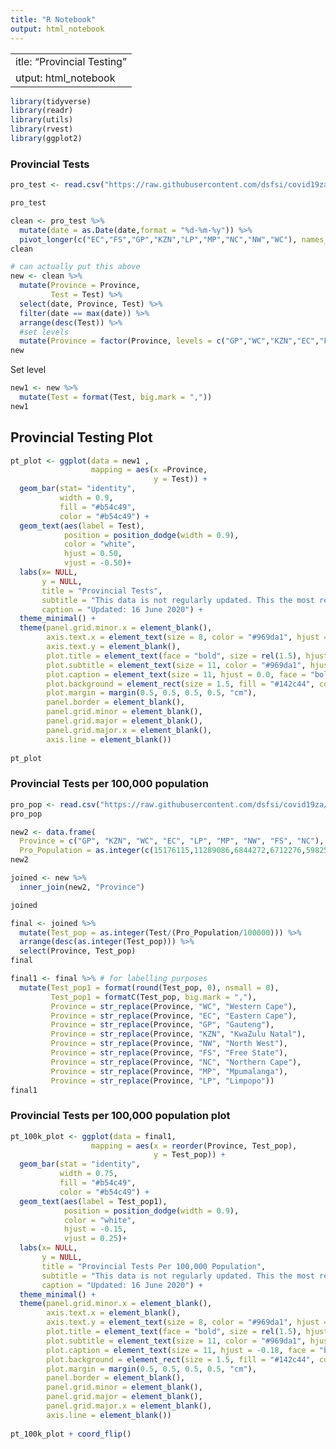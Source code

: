 ```yaml
---
title: "R Notebook"
output: html_notebook
---
```

 ---
title: "Provincial Testing"
output: html_notebook
---

```r
library(tidyverse)
library(readr)
library(utils)
library(rvest)
library(ggplot2)
```

### Provincial Tests
```r
pro_test <- read.csv("https://raw.githubusercontent.com/dsfsi/covid19za/master/data/covid19za_provincial_cumulative_timeline_testing.csv", na.strings = "", fileEncoding = "UTF-8-BOM")

pro_test
```

```r
clean <- pro_test %>% 
  mutate(date = as.Date(date,format = "%d-%m-%y")) %>% 
  pivot_longer(c("EC","FS","GP","KZN","LP","MP","NC","NW","WC"), names_to = "Province", values_to = "Test")
clean
```

```r
# can actually put this above
new <- clean %>% 
  mutate(Province = Province,
         Test = Test) %>% 
  select(date, Province, Test) %>%
  filter(date == max(date)) %>% 
  arrange(desc(Test)) %>% 
  #set levels
  mutate(Province = factor(Province, levels = c("GP","WC","KZN","EC","FS","MP","LP","NW","NC")))
new  
```
Set level
```r
new1 <- new %>% 
  mutate(Test = format(Test, big.mark = ","))
new1
```


## Provincial Testing Plot
```r
pt_plot <- ggplot(data = new1 ,
                  mapping = aes(x =Province, 
                                y = Test)) +
  geom_bar(stat= "identity",
           width = 0.9,
           fill = "#b54c49",
           color = "#b54c49") +
  geom_text(aes(label = Test), 
            position = position_dodge(width = 0.9), 
            color = "white",
            hjust = 0.50,
            vjust = -0.50)+
  labs(x= NULL,
       y = NULL,
       title = "Provincial Tests",
       subtitle = "This data is not regularly updated. This the most recent data available",
       caption = "Updated: 16 June 2020") + 
  theme_minimal() + 
  theme(panel.grid.minor.x = element_blank(), 
        axis.text.x = element_text(size = 8, color = "#969da1", hjust = 1.0, vjust = 1),
        axis.text.y = element_blank(),
        plot.title = element_text(face = "bold", size = rel(1.5), hjust = 0.0, colour = "white"),
        plot.subtitle = element_text(size = 11, color = "#969da1", hjust = 0.0),
        plot.caption = element_text(size = 11, hjust = 0.0, face = "bold", color = "white"),
        plot.background = element_rect(size = 1.5, fill = "#142c44", colour = "#969da1"),
        plot.margin = margin(0.5, 0.5, 0.5, 0.5, "cm"),
        panel.border = element_blank(),
        panel.grid.minor = element_blank(),
        panel.grid.major = element_blank(),
        panel.grid.major.x = element_blank(),
        axis.line = element_blank())
        
pt_plot
```
### Provincial Tests per 100,000 population

```r
pro_pop <- read.csv("https://raw.githubusercontent.com/dsfsi/covid19za/master/data/district_data/za_province_pop.csv", fileEncoding = "UTF-8-BOM", fill = TRUE,header = TRUE)
pro_pop
```

```r
new2 <- data.frame(
  Province = c("GP", "KZN", "WC", "EC", "LP", "MP", "NW", "FS", "NC"),
  Pro_Population = as.integer(c(15176115,11289086,6844272,6712276,5982584,4592187,4072160,2887465,1263875)))
new2
```
```r
joined <- new %>% 
  inner_join(new2, "Province")

joined
```


```r

final <- joined %>% 
  mutate(Test_pop = as.integer(Test/(Pro_Population/100000))) %>% 
  arrange(desc(as.integer(Test_pop))) %>% 
  select(Province, Test_pop)
final
```

```r
final1 <- final %>% # for labelling purposes
  mutate(Test_pop1 = format(round(Test_pop, 0), nsmall = 0),
         Test_pop1 = formatC(Test_pop, big.mark = ","),
         Province = str_replace(Province, "WC", "Western Cape"),
         Province = str_replace(Province, "EC", "Eastern Cape"),
         Province = str_replace(Province, "GP", "Gauteng"),
         Province = str_replace(Province, "KZN", "KwaZulu Natal"),
         Province = str_replace(Province, "NW", "North West"),
         Province = str_replace(Province, "FS", "Free State"),
         Province = str_replace(Province, "NC", "Northern Cape"),
         Province = str_replace(Province, "MP", "Mpumalanga"),
         Province = str_replace(Province, "LP", "Limpopo"))
final1
```

### Provincial Tests per 100,000 population plot

```r
pt_100k_plot <- ggplot(data = final1,
                  mapping = aes(x = reorder(Province, Test_pop), 
                                y = Test_pop)) +
  geom_bar(stat = "identity",
           width = 0.75,
           fill = "#b54c49",
           color = "#b54c49") +
  geom_text(aes(label = Test_pop1), 
            position = position_dodge(width = 0.9), 
            color = "white",
            hjust = -0.15,
            vjust = 0.25)+
  labs(x= NULL,
       y = NULL,
       title = "Provincial Tests Per 100,000 Population",
       subtitle = "This data is not regularly updated. This the most recent data available",
       caption = "Updated: 16 June 2020") + 
  theme_minimal() + 
  theme(panel.grid.minor.x = element_blank(), 
        axis.text.x = element_blank(),
        axis.text.y = element_text(size = 8, color = "#969da1", hjust = 1.0, vjust = 0),
        plot.title = element_text(face = "bold", size = rel(1.5), hjust = -0.38, colour = "white"),
        plot.subtitle = element_text(size = 11, color = "#969da1", hjust = -0.50),
        plot.caption = element_text(size = 11, hjust = -0.18, face = "bold", color = "white"),
        plot.background = element_rect(size = 1.5, fill = "#142c44", colour = "#969da1"),
        plot.margin = margin(0.5, 0.5, 0.5, 0.5, "cm"),
        panel.border = element_blank(),
        panel.grid.minor = element_blank(),
        panel.grid.major = element_blank(),
        panel.grid.major.x = element_blank(),
        axis.line = element_blank())
        
pt_100k_plot + coord_flip()
```
